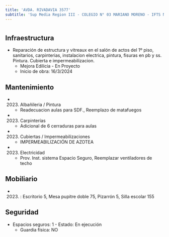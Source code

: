 ```yaml
---
title: 'AVDA. RIVADAVIA 3577'
subtitle: 'Sup Media Region III - COLEGIO N° 03 MARIANO MORENO - IFTS N° 28'
---
```


#
## Infraestructura

* Reparación de estructura y vitreaux en el salón de actos del 1º piso, sanitarios, carpinterias, instalacion electrica, pintura, fisuras en pb y ss. Pintura. Cubierta e impermeabilizacion. 
    + Mejora Edilicia - En Proyecto 
    + Inicio de obra: 16/3/2024 






## Mantenimiento

*  (2023) Albañileria / Pintura 
    + Readecuacion aulas para SDF., Reemplazo de matafuegos

*  (2023) Carpinterías 
    + Adicional de 6 cerraduras para aulas

*  (2023) Cubiertas / Impermeabilizaciones 
    + IMPERMEABILIZACIÓN DE AZOTEA

*  (2023) Electricidad 
    + Prov. Inst. sistema Espacio Seguro, Reemplazar ventiladores de techo





## Mobiliario

*  (2023) : Escritorio 5, Mesa pupitre doble 75, Pizarrón 5, Silla escolar 155 





## Seguridad

*  Espacios seguros: 1 - Estado: En ejecución 
    + Guardia física: NO



